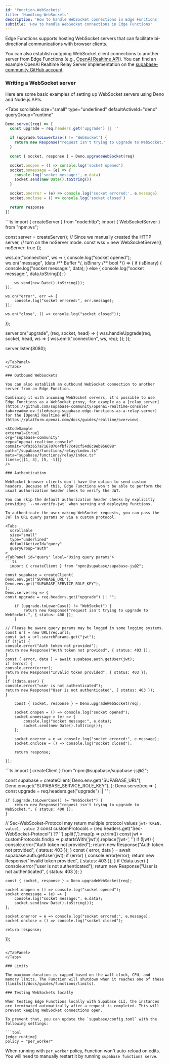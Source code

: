 ```yaml
---
id: 'function-WebSockets'
title: 'Handling WebSockets'
description: 'How to handle WebSocket connections in Edge Functions'
subtitle: 'How to handle WebSocket connections in Edge Functions'
---
```


Edge Functions supports hosting WebSocket servers that can facilitate bi-directional communications with browser clients.

You can also establish outgoing WebSocket client connections to another server from Edge Functions (e.g., [OpenAI Realtime API](https://platform.openai.com/docs/guides/realtime/overview)). You can find an example OpenAI Realtime Relay Server implementation on the [supabase-community GitHub account](https://github.com/supabase-community/openai-realtime-console?tab=readme-ov-file#using-supabase-edge-functions-as-a-relay-server).

### Writing a WebSocket server

Here are some basic examples of setting up WebSocket servers using Deno and Node.js APIs.

<Tabs
  scrollable
  size="small"
  type="underlined"
  defaultActiveId="deno"
  queryGroup="runtime"
>
<TabPanel id="deno" label="Deno">

```ts
Deno.serve((req) => {
  const upgrade = req.headers.get('upgrade') || ''

  if (upgrade.toLowerCase() != 'WebSocket') {
    return new Response("request isn't trying to upgrade to WebSocket.", { status: 400 })
  }

  const { socket, response } = Deno.upgradeWebSocket(req)

  socket.onopen = () => console.log('socket opened')
  socket.onmessage = (e) => {
    console.log('socket message:', e.data)
    socket.send(new Date().toString())
  }

  socket.onerror = (e) => console.log('socket errored:', e.message)
  socket.onclose = () => console.log('socket closed')

  return response
})
```

</TabPanel>

<TabPanel id="node" label="Node.js">
```ts
import { createServer } from "node:http";
import { WebSocketServer } from "npm:ws";

const server = createServer();
// Since we manually created the HTTP server,
// turn on the noServer mode.
const wss = new WebSocketServer({ noServer: true });

wss.on("connection", ws => {
console.log("socket opened");
ws.on("message", (data /** Buffer \*/, isBinary /** bool \*/) => {
if (isBinary) {
console.log("socket message:", data);
} else {
console.log("socket message:", data.toString());
}

        ws.send(new Date().toString());
    });

    ws.on("error", err => {
        console.log("socket errored:", err.message);
    });

    ws.on("close", () => console.log("socket closed"));

});

server.on("upgrade", (req, socket, head) => {
wss.handleUpgrade(req, socket, head, ws => {
wss.emit("connection", ws, req);
});
});

server.listen(8080);

````

</TabPanel>
</Tabs>

### Outbound WebSockets

You can also establish an outbound WebSocket connection to another server from an Edge Function.

Combining it with incoming WebSocket servers, it's possible to use Edge Functions as a WebSocket proxy, for example as a [relay server](https://github.com/supabase-community/openai-realtime-console?tab=readme-ov-file#using-supabase-edge-functions-as-a-relay-server) for the [OpenAI Realtime API](https://platform.openai.com/docs/guides/realtime/overview).

<$CodeSample
external={true}
org="supabase-community"
repo="openai-realtime-console"
commit="0f93657a71670704fbf77c48cf54d6c9eb956698"
path="/supabase/functions/relay/index.ts"
meta="supabase/functions/relay/index.ts"
lines={[[1, 3], [5, -1]]}
/>

### Authentication

WebSocket browser clients don't have the option to send custom headers. Because of this, Edge Functions won't be able to perform the usual authorization header check to verify the JWT.

You can skip the default authorization header checks by explicitly providing `--no-verify-jwt` when serving and deploying functions.

To authenticate the user making WebSocket requests, you can pass the JWT in URL query params or via a custom protocol.

<Tabs
  scrollable
  size="small"
  type="underlined"
  defaultActiveId="query"
  queryGroup="auth"
>
<TabPanel id="query" label="Using query params">
```ts
  import { createClient } from "npm:@supabase/supabase-js@2";

const supabase = createClient(
Deno.env.get("SUPABASE_URL"),
Deno.env.get("SUPABASE_SERVICE_ROLE_KEY"),
);
Deno.serve(req => {
const upgrade = req.headers.get("upgrade") || "";

    if (upgrade.toLowerCase() != "WebSocket") {
        return new Response("request isn't trying to upgrade to WebSocket.", { status: 400 });
    }

// Please be aware query params may be logged in some logging systems.
const url = new URL(req.url);
const jwt = url.searchParams.get("jwt");
if (!jwt) {
console.error("Auth token not provided");
return new Response("Auth token not provided", { status: 403 });
}
const { error, data } = await supabase.auth.getUser(jwt);
if (error) {
console.error(error);
return new Response("Invalid token provided", { status: 403 });
}
if (!data.user) {
console.error("user is not authenticated");
return new Response("User is not authenticated", { status: 403 });
}

    const { socket, response } = Deno.upgradeWebSocket(req);

    socket.onopen = () => console.log("socket opened");
    socket.onmessage = (e) => {
        console.log("socket message:", e.data);
        socket.send(new Date().toString());
    };

    socket.onerror = e => console.log("socket errored:", e.message);
    socket.onclose = () => console.log("socket closed");

    return response;

});

````

</TabPanel>
<TabPanel id="protocol" label="Using custom protocol">
```ts
  import { createClient } from "npm:@supabase/supabase-js@2";

const supabase = createClient(
Deno.env.get("SUPABASE_URL"),
Deno.env.get("SUPABASE_SERVICE_ROLE_KEY"),
);
Deno.serve(req => {
const upgrade = req.headers.get("upgrade") || "";

    if (upgrade.toLowerCase() != "WebSocket") {
        return new Response("request isn't trying to upgrade to WebSocket.", { status: 400 });
    }

// Sec-WebScoket-Protocol may return multiple protocol values `jwt-TOKEN, value1, value 2`
const customProtocols = (req.headers.get("Sec-WebSocket-Protocol") ?? '').split(',').map(p => p.trim())
const jwt = customProtocols.find(p => p.startsWith('jwt')).replace('jwt-', '')
if (!jwt) {
console.error("Auth token not provided");
return new Response("Auth token not provided", { status: 403 });
}
const { error, data } = await supabase.auth.getUser(jwt);
if (error) {
console.error(error);
return new Response("Invalid token provided", { status: 403 });
}
if (!data.user) {
console.error("user is not authenticated");
return new Response("User is not authenticated", { status: 403 });
}

    const { socket, response } = Deno.upgradeWebSocket(req);

    socket.onopen = () => console.log("socket opened");
    socket.onmessage = (e) => {
        console.log("socket message:", e.data);
        socket.send(new Date().toString());
    };

    socket.onerror = e => console.log("socket errored:", e.message);
    socket.onclose = () => console.log("socket closed");

    return response;

});

````

</TabPanel>
</Tabs>

### Limits

The maximum duration is capped based on the wall-clock, CPU, and memory limits. The Function will shutdown when it reaches one of these [limits](/docs/guides/functions/limits).

### Testing WebSockets locally

When testing Edge Functions locally with Supabase CLI, the instances are terminated automatically after a request is completed. This will prevent keeping WebSocket connections open.

To prevent that, you can update the `supabase/config.toml` with the following settings:

```toml
[edge_runtime]
policy = "per_worker"
````

When running with `per_worker` policy, Function won't auto-reload on edits. You will need to manually restart it by running `supabase functions serve`.

